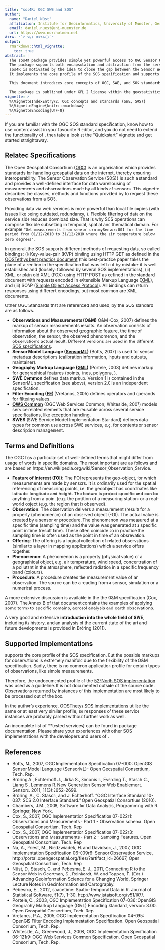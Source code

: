 ```yaml
---
title: "sos4R: OGC SWE and SOS"
author:
  name: "Daniel Nüst"
  affiliation: Institute for Geoinformatics, University of Münster, Germany.
  email: daniel.nuest@uni-muenster.de
  url: https://www.nordholmen.net
date: "`r Sys.Date()`"
output:
  rmarkdown::html_vignette:
    toc: true
abstract: |
  The sos4R package provides simple yet powerful access to OGC Sensor Observation Service instances.
  The package supports both encapsulation and abstraction from the service interface for novice users as well as powerful request building for specialists.
  sos4R is motivated by the idea to close the gap between the Sensor Web and tools for (geo-)statistical analyses.
  It implements the core profile of the SOS specification and supports temporal, spatial, and thematical filtering of observations.
  
  This document introduces core concepts of OGC, SWE, and SOS standards.

  The package is published under GPL 2 license within the geostatistics community of 52°North Initiative for Geospatial Open Source Software.
vignette: >
  %\VignetteIndexEntry{2. OGC concepts and standards (SWE, SOS)}
  %\VignetteEngine{knitr::rmarkdown}
  %\VignetteEncoding{UTF-8}
---
```


If you are familiar with the OGC SOS standard specification, know how to use content assist in your favourite R editor, and you do not need to extend the functionality of \pkg{sos4R}, then take a look at the "Quickstart" vignette and get started straightaway.

## Related Specifications

The Open Geospatial Consortium ([OGC](https://www.opengeospatial.org/)) is an organisation which provides standards for handling geospatial data on the internet, thereby ensuring interoperability.
The Sensor Observation Service (SOS)} is such a standard and provides a well-defined interface for data warehousing of measurements and observations made by all kinds of sensors. 
This vignette describes the classes, methods and functions provided by \pkg{sos4R} to request these observations from a SOS.

Providing data via web services is more powerful than local file copies (with issues like being outdated, redundancy, \ldots).
Flexible filtering of data on the service side reduces download size.
That is why SOS operations can comprise flexible subsetting in temporal, spatial and thematical domain.
For example `"Get measurements from sensor urn:mySensor:001 for the time period from 01/12/2010 to 31/12/2010 where the air temperature below zero degrees"`.

In general, the SOS supports different methods of requesting data, so called bindings:
(i) Key-value-pair (KVP) binding using HTTP GET as defined in the [OOSTethys best practice document](http://www.oostethys.org/best-practices/best-practices-get) (this best-practice paper takes the place of a section in the specification that was left out by mistake; it is well established and (loosely) followed by several SOS implementations),
(ii) XML, or plain old XML (POX) using HTTP POST as defined in the standard document with requests encoded in eXtensible Markup Language ([XML](http://www.w3.org/XML/)), and
(iii) SOAP ([Simple Object Access Protocol](https://en.wikipedia.org/wiki/SOAP)).
All bindings can return responses using different encodings, but most common are XML documents.

Other OGC Standards that are referenced and used, by the SOS standard are as follows.

- **Observations and Measurements (O\&M)** O\&M (Cox, 2007) defines the markup of sensor measurements results.
An observation consists of information about the observerd geographic feature, the time of observation, the sensor, the observed phenomenon, and the observation's actual result. Different versions are used in the different [SOS specifications](https://www.opengeospatial.org/standards/om).
- **Sensor Model Language ([SensorML](https://www.opengeospatial.org/standards/sensorml))** (Botts, 2007) is used for sensor metadata descriptions (calibration information, inputs and outputs, maintainer).
- **Geography Markup Language ([GML](https://www.opengeospatial.org/standards/gml))** (Portele, 2003) defines markup for geographical features (points, lines, polygons, \ldots).
- **SWE Common** defines data markup. Version 1 is contained in the SensorML specification (see above), version 2.0 is an independent specification.
- **Filter Encoding ([FE](https://www.opengeospatial.org/standards/filter))** (Vretanos, 2005) defines operators and operands for filtering values.
- **[OWS Common](https://www.opengeospatial.org/standards/owscommon)** (OGC Web Services Common; Whiteside, 2007) models service related elements that are reusable across several service specifications, like exception handling.
- **SWES** (SWE Service Model Implementation Standard) defines data types for common use across SWE services, e.g. for contents or sensor description management.

## Terms and Definitions

The OGC has a particular set of well-defined terms that might differ from usage of words in specific domains.
The most important are as follows and are based on https://en.wikipedia.org/wiki/Sensor_Observation_Service.

- **Feature of Interest (FOI)**: The FOI represents the geo-object, for which measurements are made by sensors.
It is ordinarily used for the spatial referencing of measuring points, i.e. the geoobject has coordinates like latitude, longitude and height. The feature is project specific and can be anything from a point (e.g. the position of a measuring station) or a real-world object (e.g. the region that is observed).
- **Observation**: The observation delivers a measurement (result) for a property (phenomenon) of an observed object (FOI). The actual value is created by a sensor or procedure. The phenomenon was measured at a specific time (sampling time) and the value was generated at a specific point in time (result time). These often coincide so in practice the sampling time is often used as the point in time of an obsrevation.
- **Offering**: The offering is a logical collection of related observations (similar to a layer in mapping applications) which a service offers together.
- **Phenomenon**: A phenomenon is a property (physical value) of a geographical object, e.g. air temperature, wind speed, concentration of a pollutant in the atmosphere, reflected radiation in a specific frequency band (colours).
- **Procedure**: A procedure creates the measurement value of an observation. The source can be a reading from a sensor, simulation or a numerical process.

A more extensive discussion is available in the the O\&M specification (Cox, 2007).
The Annex B of that document contains the examples of applying some terms to specific domains, aerosol analysis and earth observations.

A very good and extensive **introduction into the whole field of SWE**, including its history, and an analysis of the current state of the art and future developments is provided in Bröring (2011).

## Supported Implementations

\pkg{sos4R} supports the core profile of the SOS specification.
But the possible markups for observations is extremely manifold due to the flexibility of the O\&M specification.
Sadly, there is no common application profile for certain types of observations, like simple measurements.

Therefore, the undocumented profile of the [52°North SOS implementation](http://52north.org/communities/sensorweb/sos/) was used as a guideline. It is not documented outside of the source code. Observations returned by instances of this implementation are most likely to be processed out of the box.

In the author's experience, [OOSThetys SOS implementations](http://www.oostethys.org/) utilise the same or at least very similar profile, so responses of these service instances are probably parsed without further work as well.

An incomplete list of **tested services} can be found in package documentation.
Please share your experiences with other SOS implementations with the developers and users of \pkg{sos4R}.

## References

- Botts, M., 2007, OGC Implementation Specification 07-000: OpenGIS Sensor Model Language (SensorML)- Open Geospatial Consortium, Tech. Rep.
- Bröring A., Echterhoff J., Jirka S., Simonis I., Everding T., Stasch C., Liang S., Lemmens R. New Generation Sensor Web Enablement. Sensors. 2011; 11(3):2652-2699.
- Bröring, A., C. Stasch, and J. Echterhoff. "OGC Interface Standard 10-037: SOS 2.0 Interface Standard." Open Geospatial Consortium (2010).
- Chambers, J.M., 2008, Software for Data Analysis, Programming with R. Springer, New York.
- Cox, S., 2007, OGC Implementation Specification 07-022r1: Observations and Measurements - Part 1 - Observation schema. Open Geospatial Consortium. Tech. Rep.
- Cox, S., 2007, OGC Implementation Specification 07-022r3: Observations and Measurements - Part 2 - Sampling Features. Open Geospatial Consortium. Tech. Rep.
- Na, A., Priest, M., Niedzwiadek, H. and Davidson, J., 2007, OGC Implementation Specification 06-009r6: Sensor Observation Service, http://portal.opengeospatial.org/files/?artifact_id=26667, Open Geospatial Consortium, Tech. Rep.
- Nüst, D., Stasch, C. and Pebesma, E. J., 2011, Connecting R to the Sensor Web in Geertman, S., Reinhardt, W. and Toppen, F. (Eds.) Advancing Geoinformation Science for a Changing World, Springer Lecture Notes in Geoinformation and Cartography.
- Pebesma, E., 2012, spacetime: Spatio-Temporal Data in R. Journal of Statistical Software, 51(7), 1-30. http://www.jstatsoft.org/v51/i07/.
- Portele, C., 2003, OGC Implementation Specification 07-036: OpenGIS Geography Markup Language (GML) Encoding Standard, version: 3.00. Open Geospatial Consortium, Tech. Rep.
- Vretanos, P.A., 2005, OGC Implementation Specification 04-095: OpenGIS Filter Encoding Implementation Specification. Open Geospatial Consortium, Tech. Rep.
- Whiteside, A., Greenwood, J., 2008, OGC Implementation Specification 06-121r9: OGC Web Services Common Specification. Open Geospatial Consortium, Tech. Rep.

